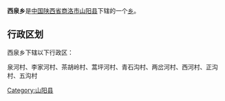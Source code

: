{{中国乡级行政区
|行政区全称 = 西泉乡
|景观照片文件名 = 
|景观照片描述 = 
|汉语拼音 =
|其他语言 = 
|其他语言名称 = 
|位置图文件名 = 
|位置图描述 = 
|自定义图片=
|上级行政区 = [[陕西省|陕西省]][[商洛市|商洛市]][[山阳县|山阳县]]
|行政区类别 = [[乡级行政区|乡]]
|行政区划代码 = 
|行政区划 = 
|村委会 = 
|居委会 = 
|建置时间 = 
|领导职位 = 
|领导名称 = 
|政府驻地 = 
|毗邻 = 
|地理坐标 = 
|总面积 = 
|总人口 = 
|户籍人口 = 
|户籍人口年份 = 
|常住人口 = 
|常住人口年份 = 
|人口密度 = 
|GDP = 
|邮政编码 = 
|电话区号 = 
|官方网站 = 
|网站名称 = 
}}
'''西泉乡'''是[[中华人民共和国|中国]][[陕西省|陕西省]][[商洛市|商洛市]][[山阳县|山阳县]]下辖的一个[[乡级行政区|乡]]。

== 行政区划 ==
西泉乡下辖以下行政区：

泉河村、李家河村、茶胡岭村、蒿坪河村、青石沟村、两岔河村、西河村、正沟村、五沟村

{{陕西小作品}}
{{山阳县行政区划}}

[[Category:山阳县|Category:山阳县]]